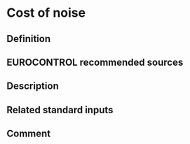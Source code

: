 # Cost of noise

## Definition

## EUROCONTROL recommended sources

## Description

## Related standard inputs

## Comment

